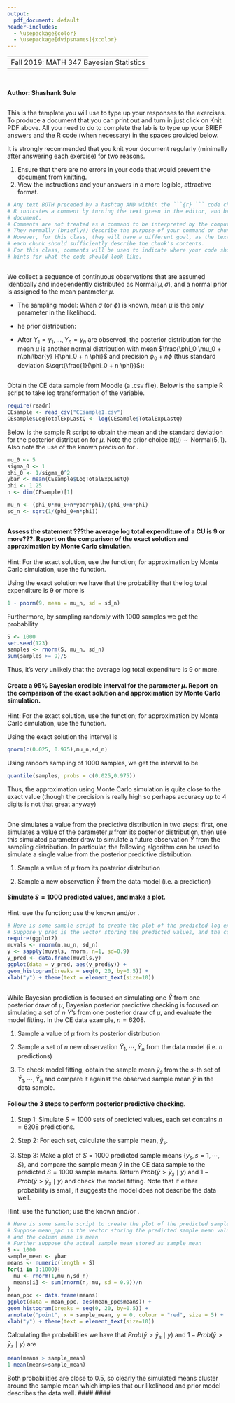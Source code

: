 ```yaml
---
output:
  pdf_document: default
header-includes:
  - \usepackage{color}
  - \usepackage[dvipsnames]{xcolor}
---
```

----
 Fall 2019: MATH 347 Bayesian Statistics
---

```r

```
## \textcolor{RoyalBlue}{Lab 2: Bayesian Inference for Unknown Mean $\mu$}
#### Author: Shashank Sule

#### \textcolor{Bittersweet}{Total Grade for Lab 2: /20} 
#### \textcolor{Bittersweet}{Comments (optional)} 

## \textcolor{RoyalBlue}{Template for lab report}
\textbf{Instructions:} This is the template you will use to type up your responses to the exercises. To produce a document that you can print out and turn in just click on Knit PDF above. All you need to do to complete the lab is to type up your BRIEF answers and the R code (when necessary) in the spaces provided below. 

It is strongly recommended that you knit your document regularly (minimally after answering each exercise) for two reasons. 

  1. Ensure that there are no errors in your code that would prevent the document from knitting.
  2. View the instructions and your answers in a more legible, attractive format.


```r
# Any text BOTH preceded by a hashtag AND within the ```{r} ``` code chunk is a comment. 
# R indicates a comment by turning the text green in the editor, and brown in the knitted
# document. 
# Comments are not treated as a command to be interpreted by the computer.
# They normally (briefly!) describe the purpose of your command or chunk in plain English.
# However, for this class, they will have a different goal, as the text above and below 
# each chunk should sufficiently describe the chunk's contents.
# For this class, comments will be used to indicate where your code should go, or to give
# hints for what the code should look like.

```

## \textcolor{RoyalBlue}{Bayesian inference summary}

We collect a  sequence of continuous observations that  are assumed identically and independently distributed as $\textrm{Normal}(\mu, \sigma)$, and a normal prior is assigned to the mean parameter $\mu$.


- The sampling model:
\begin{eqnarray}
Y_1, \cdots, Y_n \mid \mu, \sigma &\overset{i.i.d.}{\sim}& {\rm{Normal}}(\mu, \sigma) %\equiv {\rm{Normal}}(\mu, \frac{1}{\phi}).
\end{eqnarray}
When $\sigma$ (or $\phi$) is  known, mean $\mu$ is the only parameter in the likelihood. 

- he prior distribution:
\begin{eqnarray}
\mu  &\sim& {\rm{Normal}}(\mu_0, \sigma_0)  %\equiv {\rm{Normal}}(\mu_0, \frac{1}{\phi_0})
\end{eqnarray}

- After $Y_1 = y_1, ..., Y_n = y_n$ are observed, the posterior distribution for the mean $\mu$ is another normal distribution with mean $\frac{\phi_0 \mu_0 + n\phi\bar{y} }{\phi_0 + n \phi}$ and precision $\phi_0 + n \phi$ (thus standard deviation $\sqrt{\frac{1}{\phi_0 + n \phi}}$):

\begin{eqnarray}
\mu \mid y_1, \cdots, y_n, \sigma \sim {\rm{Normal}}\left(\frac{\phi_0 \mu_0 + n\phi\bar{y} }{\phi_0 + n \phi}, \sqrt{\frac{1}{\phi_0 + n \phi}}\right).
\label{eq:normal:posterior}
\end{eqnarray}



## \textcolor{RoyalBlue}{The CE data example}
Obtain the CE data sample from Moodle (a .csv file). Below is the sample R script to take log transformation of the \texttt{TotalExpLastQ} variable. 
```r
require(readr)
CEsample <- read_csv("CEsample1.csv")
CEsample$LogTotalExpLastQ <- log(CEsample$TotalExpLastQ)
```

Below is the sample R script to obtain the mean \texttt{mu\_n} and the standard deviation \texttt{sd\_n} for the posterior distribution for $\mu$. Note the prior choice $\pi(\mu) \sim \textrm{Normal}(5, 1)$. Also note the use of the known precision for \texttt{phi <- 1.25}.

```r
mu_0 <- 5
sigma_0 <- 1
phi_0 <- 1/sigma_0^2
ybar <- mean(CEsample$LogTotalExpLastQ)
phi <- 1.25
n <- dim(CEsample)[1]

mu_n <- (phi_0*mu_0+n*ybar*phi)/(phi_0+n*phi) 
sd_n <- sqrt(1/(phi_0+n*phi))
```

## \textcolor{RoyalBlue}{Bayesian Inference for Unknown Mean $\mu$}


#### \textcolor{RoyalBlue}{Exercise 1: } Assess the statement ???the average log total expenditure of a CU is $9$ or more???. Report on the comparison of the exact solution and approximation by Monte Carlo simulation.

Hint: For the exact solution, use the \texttt{pnorm()} function; for approximation by Monte Carlo simulation, use the \texttt{rnorm()} function.

Using the exact solution we have that the probability that the log total expenditure is $9$ or more is 

```r
1 - pnorm(9, mean = mu_n, sd = sd_n)
```

Furthermore, by sampling randomly with 1000 samples we get the probability 

```r
S <- 1000 
set.seed(123)
samples <- rnorm(S, mu_n, sd_n)
sum(samples >= 9)/S
```

Thus, it's very unlikely that the average log total expenditure is $9$ or more. 

#### \textcolor{Bittersweet}{Grade for Exercise 1: /4} 
#### \textcolor{Bittersweet}{Comments: }


#### \textcolor{RoyalBlue}{Exercise 2: } Create a $95\%$ Bayesian credible interval for the parameter $\mu$. Report on the comparison of the exact solution and approximation by Monte Carlo simulation.

Hint: For the exact solution, use the \texttt{qnorm()} function; for approximation by Monte Carlo simulation, use the \texttt{rnorm()} function.

Using the exact solution the interval is 

```r
qnorm(c(0.025, 0.975),mu_n,sd_n)
```

Using random sampling of 1000 samples, we get the interval to be 

```r
quantile(samples, probs = c(0.025,0.975))
```

Thus, the approximation using Monte Carlo simulation is quite close to the exact value (though the precision is really high so perhaps accuracy up to 4 digits is not that great anyway)

#### \textcolor{Bittersweet}{Grade for Exercise 2: /4} 
#### \textcolor{Bittersweet}{Comments: }


## \textcolor{RoyalBlue}{Bayesian prediction}

One simulates a value from the predictive distribution in two steps: first, one simulates a value of the parameter $\mu$ from its posterior distribution, then use this simulated parameter draw to simulate a future observation $\tilde{Y}$ from the sampling distribution. In particular, the following algorithm can be used to simulate a single value from the posterior predictive distribution.

1. Sample a value of $\mu$ from its posterior distribution
\begin{eqnarray}
\mu \sim \textrm{Normal}\left(\frac{\phi_0\mu_0 + n\phi\bar{y}}{\phi_0 + n\phi}, \sqrt{\frac{1}{\phi_0 + n\phi}}\right),
\end{eqnarray}

2. Sample a new observation $\tilde{Y}$ from the data model (i.e. a prediction)
\begin{eqnarray}
\tilde{Y} \sim \textrm{Normal}(\mu, \sigma).
\end{eqnarray}

#### \textcolor{RoyalBlue}{Exercise 3: } Simulate $S = 1000$ predicted values, and make a plot. 

Hint: use the \texttt{rnorm()} function; use the known \texttt{phi <- 1.25} and/or \texttt{sigma <- 0.9}.

```r
# Here is some sample script to create the plot of the predicted log expenditure
# Suppose y_pred is the vector storing the predicted values, and the column name is y
require(ggplot2)
muvals <- rnorm(n,mu_n, sd_n)
y <- sapply(muvals, rnorm, n=1, sd=0.9)
y_pred <- data.frame(muvals,y)
ggplot(data = y_pred, aes(y_pred$y)) +
geom_histogram(breaks = seq(0, 20, by=0.5)) +
xlab("y") + theme(text = element_text(size=10))
```


#### \textcolor{Bittersweet}{Grade for Exercise 3: /4} 
#### \textcolor{Bittersweet}{Comments: }

## \textcolor{RoyalBlue}{Posterior predictive checking} 
  
While Bayesian prediction is focused on simulating one $\tilde{Y}$ from one posterior draw of $\mu$, Bayesian posterior predictive checking is focused on simulating a set of $n$ $\tilde{Y}$'s from one posterior draw of $\mu$, and evaluate the model fitting. In the CE data example, $n = 6208$.

1. Sample a value of $\mu$ from its posterior distribution
\begin{eqnarray}
\mu \sim \textrm{Normal}\left(\frac{\phi_0\mu_0 + n\phi\bar{y}}{\phi_0 + n\phi}, \sqrt{\frac{1}{\phi_0 + n\phi}}\right),
\end{eqnarray}

2. Sample a set of $n$ new observation $\tilde{Y}_1, \cdots, \tilde{Y}_n$ from the data model (i.e. $n$ predictions)
\begin{eqnarray}
\tilde{Y}_1, \cdots, \tilde{Y}_n \overset{i.i.d.}{\sim} \textrm{Normal}(\mu, \sigma).
\end{eqnarray}

3. To check model fitting, obtain the sample mean $\bar{y}_s$ from the $s$-th set of $\tilde{Y}_1, \cdots, \tilde{Y}_n$ and compare it against the observed sample mean $\bar{y}$ in the data sample.

#### \textcolor{RoyalBlue}{Exercise 4: } Follow the 3 steps to perform posterior predictive checking.

1. Step 1: Simulate $S = 1000$ sets of predicted values, each set contains $n = 6208$ predictions.

2. Step 2: For each set, calculate the sample mean, $\bar{y}_s$.

3. Step 3: Make a plot of $S = 1000$ predicted sample means $\{\bar{y}_s, s = 1, \cdots, S\}$, and compare the sample mean $\bar{y}$ in the CE data sample to the predicted $S = 1000$ sample means. Return $Prob(\bar{y} > \bar{y}_s \mid y)$ and $1 - Prob(\bar{y} > \bar{y}_s \mid y)$ and check the model fitting. Note that if either probability is small, it suggests the model does not describe the data well.


Hint: use the \texttt{rnorm()} function; use the known \texttt{phi <- 1.25} and/or \texttt{sigma <- 0.9}.

```r
# Here is some sample script to create the plot of the predicted sample mean of log expenditure
# Suppose mean_ppc is the vector storing the predicted sample mean values, 
# and the column name is mean 
# Further suppose the actual sample mean stored as sample_mean
S <- 1000
sample_mean <- ybar
means <- numeric(length = S)
for(i in 1:1000){
  mu <- rnorm(1,mu_n,sd_n)
  means[i] <- sum(rnorm(n, mu, sd = 0.9))/n
}
mean_ppc <- data.frame(means)
ggplot(data = mean_ppc, aes(mean_ppc$means)) +
geom_histogram(breaks = seq(0, 20, by=0.5)) +
annotate("point", x = sample_mean, y = 0, colour = "red", size = 5) + 
xlab("y") + theme(text = element_text(size=10))
```

Calculating the probabilities we have that $Prob(\bar{y} > \bar{y}_s \mid y)$ and $1 - Prob(\bar{y} > \bar{y}_s \mid y)$ are 

```r
mean(means > sample_mean)
1-mean(means>sample_mean)
```

Both probabilities are close to $0.5$, so clearly the simulated means cluster around the sample mean which implies that our likelihood and prior model describes the data well. 
#### \textcolor{Bittersweet}{Grade for Exercise 4: /8} 
#### \textcolor{Bittersweet}{Comments: }

